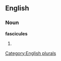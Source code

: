 
==English==

===Noun===
'''fascicules'''

# {{plural of|[[fascicule]]}}

[[Category:English plurals]]